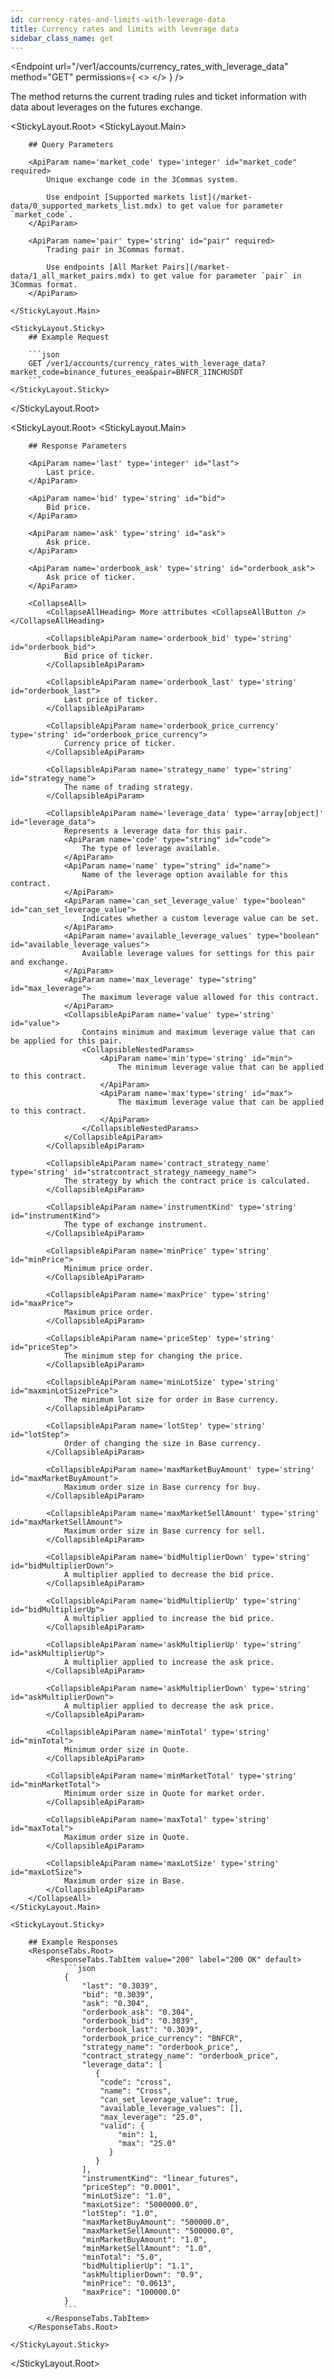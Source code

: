 ```yaml
---
id: currency-rates-and-limits-with-leverage-data
title: Currency rates and limits with leverage data
sidebar_class_name: get
---
```



<Endpoint
    url="/ver1/accounts/currency_rates_with_leverage_data"
    method="GET"
    permissions={
        <>
            <Permission title="Permission" description="NONE" />
            <Permission title="Security" description="NONE" />
        </>
    }
/>

The method returns the current trading rules and ticket information with data about leverages on the futures exchange.

<StickyLayout.Root>
    <StickyLayout.Main>

        ## Query Parameters

        <ApiParam name='market_code' type='integer' id="market_code" required>
            Unique exchange code in the 3Commas system.

            Use endpoint [Supported markets list](/market-data/0_supported_markets_list.mdx) to get value for parameter `market_code`.
        </ApiParam>

        <ApiParam name='pair' type='string' id="pair" required>
            Trading pair in 3Commas format.

            Use endpoints [All Market Pairs](/market-data/1_all_market_pairs.mdx) to get value for parameter `pair` in 3Commas format.
        </ApiParam>

    </StickyLayout.Main>

    <StickyLayout.Sticky>
        ## Example Request

        ```json
        GET /ver1/accounts/currency_rates_with_leverage_data?market_code=binance_futures_eea&pair=BNFCR_1INCHUSDT
        ```
    </StickyLayout.Sticky>
</StickyLayout.Root>

<StickyLayout.Root>
    <StickyLayout.Main>

        ## Response Parameters

        <ApiParam name='last' type='integer' id="last">
            Last price.
        </ApiParam>

        <ApiParam name='bid' type='string' id="bid">
            Bid price.
        </ApiParam>

        <ApiParam name='ask' type='string' id="ask">
            Ask price.
        </ApiParam>

        <ApiParam name='orderbook_ask' type='string' id="orderbook_ask">
            Ask price of ticker.
        </ApiParam>

        <CollapseAll>
            <CollapseAllHeading> More attributes <CollapseAllButton /> </CollapseAllHeading>

            <CollapsibleApiParam name='orderbook_bid' type='string' id="orderbook_bid">
                Bid price of ticker.
            </CollapsibleApiParam>

            <CollapsibleApiParam name='orderbook_last' type='string' id="orderbook_last">
                Last price of ticker.
            </CollapsibleApiParam>

            <CollapsibleApiParam name='orderbook_price_currency' type='string' id="orderbook_price_currency">
                Currency price of ticker.
            </CollapsibleApiParam>

            <CollapsibleApiParam name='strategy_name' type='string' id="strategy_name">
                The name of trading strategy.
            </CollapsibleApiParam>

            <CollapsibleApiParam name='leverage_data' type='array[object]' id="leverage_data">
                Represents a leverage data for this pair.
                <ApiParam name='code' type="string" id="code">
                    The type of leverage available.
                </ApiParam>
                <ApiParam name='name' type="string" id="name">
                    Name of the leverage option available for this contract.
                </ApiParam>
                <ApiParam name='can_set_leverage_value' type="boolean" id="can_set_leverage_value">
                    Indicates whether a custom leverage value can be set.
                </ApiParam>
                <ApiParam name='available_leverage_values' type="boolean" id="available_leverage_values">
                    Available leverage values for settings for this pair and exchange.
                </ApiParam>
                <ApiParam name='max_leverage' type="string" id="max_leverage">
                    The maximum leverage value allowed for this contract.
                </ApiParam>
                <CollapsibleApiParam name='value' type='string' id="value">
                    Contains minimum and maximum leverage value that can be applied for this pair.
                    <CollapsibleNestedParams>
                        <ApiParam name='min'type='string' id="min">
                            The minimum leverage value that can be applied to this contract.
                        </ApiParam>
                        <ApiParam name='max'type='string' id="max">
                            The maximum leverage value that can be applied to this contract.
                        </ApiParam>
                    </CollapsibleNestedParams>
                </CollapsibleApiParam>
            </CollapsibleApiParam>

            <CollapsibleApiParam name='contract_strategy_name' type='string' id="stratcontract_strategy_nameegy_name">
                The strategy by which the contract price is calculated.
            </CollapsibleApiParam>

            <CollapsibleApiParam name='instrumentKind' type='string' id="instrumentKind">
                The type of exchange instrument.
            </CollapsibleApiParam>

            <CollapsibleApiParam name='minPrice' type='string' id="minPrice">
                Minimum price order.
            </CollapsibleApiParam>

            <CollapsibleApiParam name='maxPrice' type='string' id="maxPrice">
                Maximum price order.
            </CollapsibleApiParam>

            <CollapsibleApiParam name='priceStep' type='string' id="priceStep">
                The minimum step for changing the price.
            </CollapsibleApiParam>

            <CollapsibleApiParam name='minLotSize' type='string' id="maxminLotSizePrice">
                The minimum lot size for order in Base currency.
            </CollapsibleApiParam>

            <CollapsibleApiParam name='lotStep' type='string' id="lotStep">
                Order of changing the size in Base currency.
            </CollapsibleApiParam>

            <CollapsibleApiParam name='maxMarketBuyAmount' type='string' id="maxMarketBuyAmount">
                Maximum order size in Base currency for buy.
            </CollapsibleApiParam>

            <CollapsibleApiParam name='maxMarketSellAmount' type='string' id="maxMarketSellAmount">
                Maximum order size in Base currency for sell.
            </CollapsibleApiParam>

            <CollapsibleApiParam name='bidMultiplierDown' type='string' id="bidMultiplierDown">
                A multiplier applied to decrease the bid price.
            </CollapsibleApiParam>

            <CollapsibleApiParam name='bidMultiplierUp' type='string' id="bidMultiplierUp">
                A multiplier applied to increase the bid price.
            </CollapsibleApiParam>

            <CollapsibleApiParam name='askMultiplierUp' type='string' id="askMultiplierUp">
                A multiplier applied to increase the ask price.
            </CollapsibleApiParam>

            <CollapsibleApiParam name='askMultiplierDown' type='string' id="askMultiplierDown">
                A multiplier applied to decrease the ask price.
            </CollapsibleApiParam>

            <CollapsibleApiParam name='minTotal' type='string' id="minTotal">
                Minimum order size in Quote.
            </CollapsibleApiParam>

            <CollapsibleApiParam name='minMarketTotal' type='string' id="minMarketTotal">
                Minimum order size in Quote for market order.
            </CollapsibleApiParam>

            <CollapsibleApiParam name='maxTotal' type='string' id="maxTotal">
                Maximum order size in Quote.
            </CollapsibleApiParam>

            <CollapsibleApiParam name='maxLotSize' type='string' id="maxLotSize">
                Maximum order size in Base.
            </CollapsibleApiParam>
        </CollapseAll>
    </StickyLayout.Main>

    <StickyLayout.Sticky>

        ## Example Responses
        <ResponseTabs.Root>
            <ResponseTabs.TabItem value="200" label="200 OK" default>
                ```json
                {
                    "last": "0.3039",
                    "bid": "0.3039",
                    "ask": "0.304",
                    "orderbook_ask": "0.304",
                    "orderbook_bid": "0.3039",
                    "orderbook_last": "0.3039",
                    "orderbook_price_currency": "BNFCR",
                    "strategy_name": "orderbook_price",
                    "contract_strategy_name": "orderbook_price",
                    "leverage_data": [
                       {
                        "code": "cross",
                        "name": "Cross",
                        "can_set_leverage_value": true,
                        "available_leverage_values": [],
                        "max_leverage": "25.0",
                        "valid": {
                            "min": 1,
                            "max": "25.0"
                          }
                       }
                    ],
                    "instrumentKind": "linear_futures",
                    "priceStep": "0.0001",
                    "minLotSize": "1.0",
                    "maxLotSize": "5000000.0",
                    "lotStep": "1.0",
                    "maxMarketBuyAmount": "500000.0",
                    "maxMarketSellAmount": "500000.0",
                    "minMarketBuyAmount": "1.0",
                    "minMarketSellAmount": "1.0",
                    "minTotal": "5.0",
                    "bidMultiplierUp": "1.1",
                    "askMultiplierDown": "0.9",
                    "minPrice": "0.0613",
                    "maxPrice": "100000.0"
                }
                ```
            </ResponseTabs.TabItem>
        </ResponseTabs.Root>

    </StickyLayout.Sticky>
</StickyLayout.Root>
